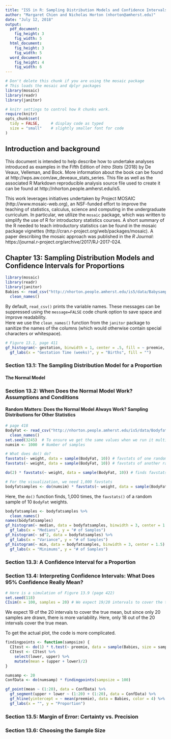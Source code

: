```yaml
---
title: "IS5 in R: Sampling Distribution Models and Confidence Intervals for Proportions (Chapter 13)"
author: "Margaret Chien and Nicholas Horton (nhorton@amherst.edu)"
date: "July 12, 2018"
output: 
  pdf_document:
    fig_height: 3
    fig_width: 5
  html_document:
    fig_height: 3
    fig_width: 5
  word_document:
    fig_height: 4
    fig_width: 6
---
```



```r
# Don't delete this chunk if you are using the mosaic package
# This loads the mosaic and dplyr packages
library(mosaic)
library(readr)
library(janitor)
```

```r
# knitr settings to control how R chunks work.
require(knitr)
opts_chunk$set(
  tidy = FALSE,     # display code as typed
  size = "small"    # slightly smaller font for code
)
```

## Introduction and background 

This document is intended to help describe how to undertake analyses introduced 
as examples in the Fifth Edition of *Intro Stats* (2018) by De Veaux, Velleman, and Bock.
More information about the book can be found at http://wps.aw.com/aw_deveaux_stats_series.  This
file as well as the associated R Markdown reproducible analysis source file used to create it can be found at http://nhorton.people.amherst.edu/is5.

This work leverages initiatives undertaken by Project MOSAIC (http://www.mosaic-web.org), an NSF-funded effort to improve the teaching of statistics, calculus, science and computing in the undergraduate curriculum. In particular, we utilize the `mosaic` package, which was written to simplify the use of R for introductory statistics courses. A short summary of the R needed to teach introductory statistics can be found in the mosaic package vignettes (http://cran.r-project.org/web/packages/mosaic).  A paper describing the mosaic approach was published in the *R Journal*: https://journal.r-project.org/archive/2017/RJ-2017-024.

## Chapter 13: Sampling Distribution Models and Confidence Intervals for Proportions

```r
library(mosaic)
library(readr)
library(janitor)
Babies <- read_csv("http://nhorton.people.amherst.edu/is5/data/Babysamp_98.csv") %>%
  clean_names()
```

By default, `read_csv()` prints the variable names. These messages can be suppressed using the `message=FALSE` code chunk option to save space and improve readability.  
Here we use the `clean_names()` function from the `janitor` package to sanitize the names of the columns (which would otherwise contain special characters or whitespace).   

```r
# Figure 13.1, page 411
gf_histogram(~ gestation, binwidth = 1, center = .5, fill = ~ preemie, data = Babies) %>%
  gf_labs(x = "Gestation Time (weeks)", y = "Births", fill = "")
```

### Section 13.1: The Sampling Distribution Model for a Proportion

#### The Normal Model

### Section 13.2: When Does the Normal Model Work? Assumptions and Conditions

#### Random Matters: Does the Normal Model Always Work? Sampling Distributions for Other Statistics

```r
# page 418
BodyFat <- read_csv("http://nhorton.people.amherst.edu/is5/data/Bodyfat.csv") %>%
  clean_names()
set.seed(3245)  # To ensure we get the same values when we run it multiple times
numsim <- 1000  # Number of samples

# What does do() do?
favstats(~ weight, data = sample(BodyFat, 10)) # favstats of one random sample of 10
favstats(~ weight, data = sample(BodyFat, 10)) # favstats of another random sample

do(2) * favstats(~ weight, data = sample(BodyFat, 10)) # finds favstats twice

# For the visualization, we need 1,000 favstats
bodyfatsamples <- do(numsim) * favstats(~ weight, data = sample(BodyFat, 10))
```

Here, the `do()` function finds, 1,000 times, the `favstats()` of a random sample of 10 `BodyFat` weights. 

```r
bodyfatsamples <- bodyfatsamples %>%
  clean_names()
names(bodyfatsamples)
gf_histogram(~ median, data = bodyfatsamples, binwidth = 3, center = 1.5) %>%
  gf_labs(x = "Medians", y = "# of Samples")
gf_histogram(~ sd^2, data = bodyfatsamples) %>%
  gf_labs(x = "Variance", y = "# of Samples")
gf_histogram(~ min, data = bodyfatsamples, binwidth = 3, center = 1.5) %>%
  gf_labs(x = "Minimums", y = "# of Samples")
```

### Section 13.3: A Confidence Interval for a Proportion

### Section 13.4: Interpreting Confidence Intervals: What Does 95% Confidence Really Mean?

```r
# Here is a simulation of Figure 13.9 (page 422)
set.seed(118)
CIsim(n = 100, samples = 20) # We expect 19/20 intervals to cover the true mean
```

We expect 19 of the 20 intervals to cover the true mean, but since only 20 samples are drawn, there is more variability. Here, only 18 out of the 20 intervals cover the true mean.  

To get the actual plot, the code is more complicated.  

```r
findingpoints <- function(sampsize) {
  CItest <- do(1) * t.test(~ preemie, data = sample(Babies, size = sampsize)) # Using do() so that CItest can run as a data frame
  CItest <- CItest %>%
    select(lower, upper) %>%
    mutate(mean = (upper + lower)/2)
}

numsamp <- 20
ConfData <- do(numsamp) * findingpoints(sampsize = 100)

gf_point(mean ~ (1:20), data = ConfData) %>%
  gf_segment(upper + lower ~ (1:20) + (1:20), data = ConfData) %>%
  gf_hline(yintercept = ~ mean(preemie), data = Babies, color = 4) %>%
  gf_labs(x = "", y = "Proportion")
```

### Section 13.5: Margin of Error: Certainty vs. Precision

### Section 13.6: Choosing the Sample Size